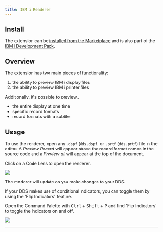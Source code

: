 ```yaml
---
title: IBM i Renderer
---
```



## Install

The extension can be [installed from the Marketplace](https://marketplace.visualstudio.com/items?itemName=HalcyonTechLtd.vscode-displayfile)<Icon name="external" color="cyan" class="icon-inline" /> and is also part of the [IBM i Development Pack](https://marketplace.visualstudio.com/items?itemName=HalcyonTechLtd.ibm-i-development-pack)<Icon name="external" color="cyan" class="icon-inline" />.

## Overview

The extension has two main pieces of functionality:

1. the ability to preview IBM i display files
2. the ability to preview IBM i printer files

Additionally, it's possible to preview..

* the entire display at one time
* specific record formats
* record formats with a subfile

## Usage

To use the renderer, open any `.dspf` (`dds.dspf`) or `.prtf` (`dds.prtf`) file in the editor. A _Preview Record_ will appear above the record format names in the source code and a _Preview all_ will appear at the top of the document. 

Click on a Code Lens to open the renderer.

![](./images/codelens.png)

<Aside type="tip">
   The renderer will update as you make changes to your DDS.
</Aside>

<CardGrid><Card>

If your DDS makes use of conditional indicators, you can toggle them by using the 'Flip Indicators' feature.

Open the Command Palette with <kbd>Ctrl</kbd> + <kbd>Shift</kbd> + <kbd>P</kbd> and find 'Flip Indicators' to toggle the indicators on and off.

</Card><Card>

![](./images/flipinds.png)

</Card></CardGrid>

---